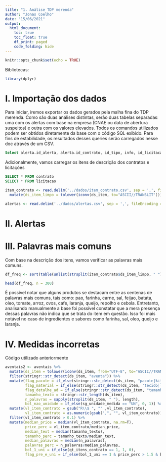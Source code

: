 ```yaml
---
title: "1. Análise TDP merenda"
author: "Jonas Coelho"
date: "15/06/2021"
output: 
  html_document:
    toc: true
    toc_float: true
    df_print: paged
    code_folding: hide
---
```


```r
knitr::opts_chunk$set(echo = TRUE)
```

Bibliotecas:
```r
library(dplyr)
```



# I. Importação dos dados

Para iniciar, iremos exportar os dados gerados pela malha fina do TDP merenda. Como são duas análises distintas, serão duas tabelas separadas: uma com os alertas com base na empresa (CNAE ou data de abertura suspeitos) e outra com os valores elevados. Todos os comandos utilizados podem ser obtidos diretamente da base com o código SQL exibido. Para fins de estabilidade, os resultados desses queries serão carregados nesse doc através de um CSV.

```sql
Select alerta.id_alerta, alerta.id_contrato, id_tipo, info, id_licitacao, descricao_objeto_contrato, cnpj, razao_social, nome_fantasia, data_inicio_atividade, cnae_fiscal, nm_secao, nm_divisao, nm_grupo, nm_classe, nm_cnae, ds_item, total_vendas_item, n_vendas_semelhantes  from alerta LEFT JOIN contrato c on alerta.id_contrato = c.id_contrato left join dados_cadastrais d on nr_documento_contratado = d.cnpj  left join cnae e on d.cnae_fiscal = e.id_cnae left join item_atipico on alerta.id_alerta = item_atipico.id_alerta;
```

Adicionalmente, vamos carregar os itens de descrição dos contratos e licitações

```sql
SELECT * FROM contrato
SELECT * FROM licitacao
```

```r
item_contrato <- read.delim('../dados/item_contrato.csv', sep = ',', fileEncoding = 'UTF-8') %>%
  mutate(ds_item_limpo = tolower(iconv(ds_item, to="ASCII//TRANSLIT")))
```

```r
alertas <- read.delim('../dados/alertas.csv', sep = ',', fileEncoding = 'UTF-8')
```






# II. Alertas



# III. Palavras mais comuns

Com base na descrição dos itens, vamos verificar as palavras mais comuns.

```r
df_freq <- sort(table(unlist(strsplit(item_contrato$ds_item_limpo, " "))), decreasing = T)
```

```r
head(df_freq, n = 300)
```

É possível notar que alguns produtos se destacam entre as centenas de palavras mais comuns, tais como: pao, farinha, carne, sal, feijao, batata, oleo, tomate, arroz, ovos, cafe, laranja, queijo, repolho e cebola. Entretanto, analisando manualmente a base foi possível constatar que a mera presença dessas palavras não indica que se trata do item em questão. Isso foi mais notável no caso de ingredientes e sabores como farinha, sal, oleo, queijo e laranja.

# IV. Medidas incorretas


Código utilizado anteriormente
```r
aventais2 <- aventais %>%
  mutate(ds_item = tolower(iconv(ds_item, from="UTF-8", to="ASCII//TRANSLIT"))) %>%
  filter(stringr::str_detect(ds_item, "aventa")) %>%
  mutate(flag_pacote = if_else(stringr::str_detect(ds_item, "pacote|kit|com \\d|c/ \\d|c \\d|\\d un|unidades|und|\\d uni|c/\\d|kg| un |cx|pacote|pct|kg|und|quilo| unid "),1,0),
         flag_material = if_else(stringr::str_detect(ds_item, "tecido|latex|material|tnt|plastic|plastic|pvc|pff|acrilic|algodao|polipropileno|nitrilica|borracha|polietileno|n95|galvanizado|poliester|inox|vinil|mdf|aluminio|nylon|ferro|policarbonato|nao-tecido|nitrilica|prata|metalica|microfibra|\\(tnt\\)|acrilica"),1,0),
         flag_detalhe_ad = if_else(stringr::str_detect(ds_item, "tamanho|cor|elastico|cm|100%|branco|ambidestra|esteril|impermeavel|gramatura|mg|atoxica|preto|natural|azul|medindo|mm|branca|lubrificada|capacidade|bioabsorvivel|certificado|peso|comprimento|lei|nbr|normas|caracteristicas|costura|dimensoes|bolsos|abnt|flexivel|infantil|anvisa|sanfonada|densidade|certificacao|gramas|inmetro|antiderrapante"),1,0),
         tamanho_texto = stringr::str_length(ds_item),
         n_palavras = sapply(strsplit(ds_item, " "), length),
         bol_nao_unidade = if_else(sg_unidade_medida == "UN", 0, 1)) %>%
  mutate(vl_item_contrato = gsub("R\\$ ", "" ,vl_item_contrato),
         vl_item_contrato = as.numeric(gsub(",", "", vl_item_contrato))) %>%
  filter(vl_item_contrato > 0.1) %>%
  mutate(median_price = median(vl_item_contrato, na.rm=T),
         price_perc = vl_item_contrato/median_price,
         median_text = median(tamanho_texto),
         tamanho_perc = tamanho_texto/median_text,
         median_palavras = median(n_palavras),
         palavras_perc = n_palavras/median_palavras,
         bol_1_uni = if_else(qt_itens_contrato == 1, 1, 0),
         flag_pre_e_uni = if_else(bol_1_uni == 1 & price_perc > 1.5 & bol_nao_unidade == 0, 1, 0))
```

